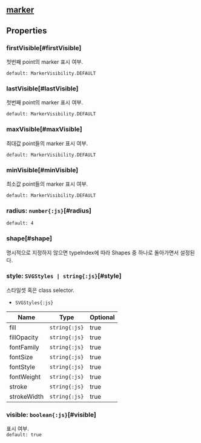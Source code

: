 ## [marker](/config/config/marker)

## Properties

### firstVisible[#firstVisible]
첫번째 point의 marker 표시 여부.  


`default: MarkerVisibility.DEFAULT`  

### lastVisible[#lastVisible]
첫번째 point의 marker 표시 여부.  


`default: MarkerVisibility.DEFAULT`  

### maxVisible[#maxVisible]
최대값 point들의 marker 표시 여부.  


`default: MarkerVisibility.DEFAULT`  

### minVisible[#minVisible]
최소값 point들의 marker 표시 여부.  


`default: MarkerVisibility.DEFAULT`  

### radius: `number{:js}`[#radius]
`default: 4`  

### shape[#shape]
명시적으로 지정하지 않으면 typeIndex에 따라 Shapes 중 하나로 돌아가면서 설정된다.  



### style: `SVGStyles | string{:js}`[#style]
스타일셋 혹은 class selector.  
- `SVGStyles{:js}` 

| Name | Type | Optional |  
| ----- | ----- | ----- |  
| fill | `string{:js}` | true |  
| fillOpacity | `string{:js}` | true |  
| fontFamily | `string{:js}` | true |  
| fontSize | `string{:js}` | true |  
| fontStyle | `string{:js}` | true |  
| fontWeight | `string{:js}` | true |  
| stroke | `string{:js}` | true |  
| strokeWidth | `string{:js}` | true |
### visible: `boolean{:js}`[#visible]
표시 여부.  
`default: true`  
